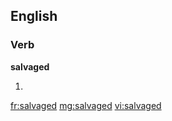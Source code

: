 ==English==

===Verb===
'''salvaged'''

# {{past of|salvage}}

[[fr:salvaged]]
[[mg:salvaged]]
[[vi:salvaged]]